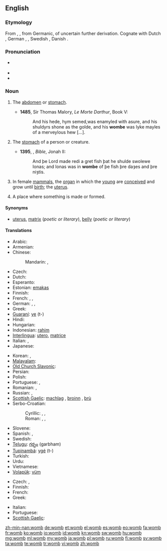 ==English==

===Etymology===
From {{etyl|ang}} {{term|wamb}}, {{term|womb|lang=ang}}, from Germanic, of uncertain further derivation. Cognate with Dutch {{term|wam}}, German {{term|Wamme}}, {{term|Wampe||paunch, belly}}, Swedish {{term|våmm||belly}}, Danish {{term|vom}}.

===Pronunciation===
* {{a|UK}} {{IPA|/wuːm/}}
* {{audio|en-us-womb.ogg|Audio (US)}}
* {{rhymes|uːm}}

===Noun===
{{en-noun}}

# {{obsolete}} The [[abdomen]] or [[stomach]]. {{defdate|8th-17th c.}}
#* '''1485''', Sir Thomas Malory, ''Le Morte Darthur'', Book V:
#*: And his hede, hym semed,was enamyled with asure, and his shuldyrs shone as the golde, and his '''wombe''' was lyke mayles of a merveylous hew [...].
# {{obsolete}} The [[stomach]] of a person or creature. {{defdate|8th-18th c.}}
#* '''1395''', {{w|John Wycliffe}}, ''Bible'', Jonah II:
#*: And þe Lord made redi a gret fish þat he shulde swolewe Ionas; and Ionas was in '''wombe''' of þe fish þre daȝes and þre niȝtis.
# {{anatomy}} In female [[mammal]]s, the [[organ]] in which the [[young]] are [[conceive]]d and grow until [[birth]]; the [[uterus]]. {{defdate|from 8th c.}}
# {{figuratively}} A place where something is made or formed. {{defdate|from 15th c.}}

====Synonyms====
* {{sense|organ in mammals}} [[uterus]], [[matrix]] (''poetic or literary''), [[belly]] (''poetic or literary'')

====Translations====
{{trans-top|organ in mammals}}
* Arabic: {{t|ar|رحم|m|tr=raḥim|sc=Arab}}
* Armenian: {{t+|hy|արգանդ|tr=argand}}
* Chinese:
*: Mandarin: {{t-|cmn|子宮|sc=Hani}},  {{t-|cmn|子宫|tr=zǐgōng|sc=Hani}}
* Czech: {{t-|cs|děloha|f}}
* Dutch: {{t+|nl|baarmoeder}}
* Esperanto: {{t-|eo|utero|xs=Esperanto}}
* Estonian: [[emakas]]
* Finnish: {{t+|fi|kohtu}}
* French: {{t+|fr|utérus|m}}, {{t+|fr|ventre|m}}, {{qualifier|archaic}} {{t|fr|matrice|f}}
* German: {{t|de|Mutterleib|m}}, {{t|de|Gebärmutter|f}}, {{t|de|Schoß|m}}
* Greek: {{t+|el|μήτρα|f|tr=mítra}}
* [[Guaraní]]: [[ye]] (t-)
* Hindi: {{t-|hi|गर्भ|m|tr=garbh|xs=Hindi}}
* Hungarian: {{t+|hu|méh}}
* Indonesian: [[rahim]]
* [[Interlingua]]: [[utero]], [[matrice]]
* Italian: {{t+|it|utero|m}}, {{t-|it|grembo|m}}
* Japanese: {{t|ja|子宮|tr=しきゅう, shikyū|sc=Jpan}}
{{trans-mid}}
* Korean: {{t|ko|자궁|tr=jagung|sc=Kore}}, {{t|ko|子宮|sc=Kore}}
* [[Malayalam]]: {{t|ml|ഗര്‍ഭപാത്രം|tr=garbhapaathram|sc=Mlym|xs=Malayalam}}
* [[Old Church Slavonic]]: {{tø|cu|чрѣво|n|tr=črěvo|sc=Cyrs}}
* Persian: {{t|fa|رحم|tr=rahem|sc=fa-Arab}}
* Polish: {{t+|pl|macica|f}}
* Portuguese: {{t+|pt|útero|m}}, {{t+|pt|matriz|f}}
* Romanian: {{t-|ro|uter}}, {{t|ro|matcă|f}}
* Russian: {{t+|ru|матка|f|tr=mátka}}, {{t+|ru|утроба|f|tr=utróba}}
* [[Scottish Gaelic]]: [[machlag]] {{f}}, [[broinn]] {{f}}, [[brù]] {{f}}
* Serbo-Croatian:
*: Cyrillic: {{t|sh|матерница|f}}, {{t|sh|материца|f}}, {{t|sh|утроба|f}}
*: Roman: {{t|sh|maternica|f}}, {{t|sh|materica|f}}, {{t|sh|utroba|f}}
* Slovene: {{t+|sl|maternica|f}}
* Spanish: {{t-|es|útero|m}}, {{t+|es|matriz|f}}
* Swedish: {{t-|sv|livmoder|c}}
* [[Telugu]]: [[గర్భం]] (garbham)
* [[Tupinambá]]: [[ygé]] (t-)
* Turkish: {{t|tr|rahim}}
* Urdu: {{t|ur|گربھ|m|tr=garbh|sc=ur-Arab}}
* Vietnamese: {{t|vi|tử cung}}
* [[Volapük]]: [[vüm]]
{{trans-bottom}}

{{trans-top|figuratively: place where something is made or formed}}
* Czech: {{t|cs|lůno|n}}, {{t|cs|kolébka|f}}
* Finnish: {{t+|fi|kehto}}
* French: {{t+|fr|moule|m}}
* Greek: {{t+|el|μήτρα|f|tr=mítra}}
{{trans-mid}}
* Italian: {{t-|it|grembo|m}}
* Portuguese: {{t+|pt|útero|m}}
* [[Scottish Gaelic]]: {{t-|gd|broinn|f|xs=Scottish Gaelic}}
{{trans-bottom}}

{{trans-see|belly}}

[[zh-min-nan:womb]]
[[de:womb]]
[[et:womb]]
[[el:womb]]
[[es:womb]]
[[eo:womb]]
[[fa:womb]]
[[fr:womb]]
[[ko:womb]]
[[io:womb]]
[[id:womb]]
[[kn:womb]]
[[sw:womb]]
[[hu:womb]]
[[mg:womb]]
[[ml:womb]]
[[my:womb]]
[[ja:womb]]
[[pl:womb]]
[[ru:womb]]
[[fi:womb]]
[[sv:womb]]
[[ta:womb]]
[[te:womb]]
[[tr:womb]]
[[vi:womb]]
[[zh:womb]]